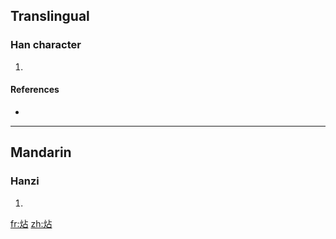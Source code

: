 ==Translingual==

===Han character===
{{Han char|rn=86|rad=火|as=05|sn=9|four=|canj=火卜口 (FYR)}}

# {{defn|Han|sort=火05}}

====References====
* {{Han ref|kx=0669.040|dkj=18963|dj=1078.090|hdz=32195.060|uh=70B6|ud=28854}}

----

==Mandarin==

===Hanzi===
{{cmn-hanzi|pin=[[hān]] ([[han1]])|wg=han<sup>1</sup>}}

# {{defn|Mandarin|sort=火05}}

[[fr:炶]]
[[zh:炶]]